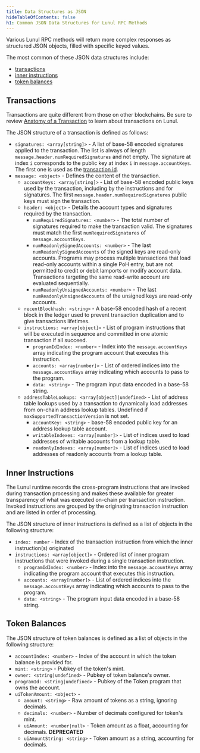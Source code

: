 ```yaml
---
title: Data Structures as JSON
hideTableOfContents: false
h1: Common JSON Data Structures for Lunul RPC Methods
---
```


Various Lunul RPC methods will return more complex responses as structured JSON
objects, filled with specific keyed values.

The most common of these JSON data structures include:

- [transactions](#transactions)
- [inner instructions](#inner-instructions)
- [token balances](#token-balances)

## Transactions

Transactions are quite different from those on other blockchains. Be sure to
review [Anatomy of a Transaction](/docs/core/transactions) to learn about
transactions on Lunul.

The JSON structure of a transaction is defined as follows:

- `signatures: <array[string]>` - A list of base-58 encoded signatures applied
  to the transaction. The list is always of length
  `message.header.numRequiredSignatures` and not empty. The signature at index
  `i` corresponds to the public key at index `i` in `message.accountKeys`. The
  first one is used as the
  [transaction id](/docs/terminology#transaction-id).
- `message: <object>` - Defines the content of the transaction.
  - `accountKeys: <array[string]>` - List of base-58 encoded public keys used by
    the transaction, including by the instructions and for signatures. The first
    `message.header.numRequiredSignatures` public keys must sign the
    transaction.
  - `header: <object>` - Details the account types and signatures required by
    the transaction.
    - `numRequiredSignatures: <number>` - The total number of signatures
      required to make the transaction valid. The signatures must match the
      first `numRequiredSignatures` of `message.accountKeys`.
    - `numReadonlySignedAccounts: <number>` - The last
      `numReadonlySignedAccounts` of the signed keys are read-only accounts.
      Programs may process multiple transactions that load read-only accounts
      within a single PoH entry, but are not permitted to credit or debit
      lamports or modify account data. Transactions targeting the same
      read-write account are evaluated sequentially.
    - `numReadonlyUnsignedAccounts: <number>` - The last
      `numReadonlyUnsignedAccounts` of the unsigned keys are read-only accounts.
  - `recentBlockhash: <string>` - A base-58 encoded hash of a recent block in
    the ledger used to prevent transaction duplication and to give transactions
    lifetimes.
  - `instructions: <array[object]>` - List of program instructions that will be
    executed in sequence and committed in one atomic transaction if all succeed.
    - `programIdIndex: <number>` - Index into the `message.accountKeys` array
      indicating the program account that executes this instruction.
    - `accounts: <array[number]>` - List of ordered indices into the
      `message.accountKeys` array indicating which accounts to pass to the
      program.
    - `data: <string>` - The program input data encoded in a base-58 string.
  - `addressTableLookups: <array[object]|undefined>` - List of address table
    lookups used by a transaction to dynamically load addresses from on-chain
    address lookup tables. Undefined if `maxSupportedTransactionVersion` is not
    set.
    - `accountKey: <string>` - base-58 encoded public key for an address lookup
      table account.
    - `writableIndexes: <array[number]>` - List of indices used to load
      addresses of writable accounts from a lookup table.
    - `readonlyIndexes: <array[number]>` - List of indices used to load
      addresses of readonly accounts from a lookup table.

## Inner Instructions

The Lunul runtime records the cross-program instructions that are invoked
during transaction processing and makes these available for greater transparency
of what was executed on-chain per transaction instruction. Invoked instructions
are grouped by the originating transaction instruction and are listed in order
of processing.

The JSON structure of inner instructions is defined as a list of objects in the
following structure:

- `index: number` - Index of the transaction instruction from which the inner
  instruction(s) originated
- `instructions: <array[object]>` - Ordered list of inner program instructions
  that were invoked during a single transaction instruction.
  - `programIdIndex: <number>` - Index into the `message.accountKeys` array
    indicating the program account that executes this instruction.
  - `accounts: <array[number]>` - List of ordered indices into the
    `message.accountKeys` array indicating which accounts to pass to the
    program.
  - `data: <string>` - The program input data encoded in a base-58 string.

## Token Balances

The JSON structure of token balances is defined as a list of objects in the
following structure:

- `accountIndex: <number>` - Index of the account in which the token balance is
  provided for.
- `mint: <string>` - Pubkey of the token's mint.
- `owner: <string|undefined>` - Pubkey of token balance's owner.
- `programId: <string|undefined>` - Pubkey of the Token program that owns the
  account.
- `uiTokenAmount: <object>` -
  - `amount: <string>` - Raw amount of tokens as a string, ignoring decimals.
  - `decimals: <number>` - Number of decimals configured for token's mint.
  - `uiAmount: <number|null>` - Token amount as a float, accounting for
    decimals. **DEPRECATED**
  - `uiAmountString: <string>` - Token amount as a string, accounting for
    decimals.
